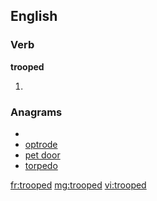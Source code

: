 ==English==

===Verb===
'''trooped'''

#{{past of|troop}}

===Anagrams===
* {{alphagram|deooprt}}
* [[optrode#English|optrode]]
* [[pet door#English|pet door]]
* [[torpedo#English|torpedo]]

[[fr:trooped]]
[[mg:trooped]]
[[vi:trooped]]